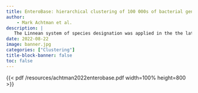 ```yaml
---
title: EnteroBase: hierarchical clustering of 100 000s of bacterial genomes into species/subspecies and populations
author:
    - Mark Achtman et al.
description: |
   The Linnean system of species designation was applied in the the late 19th century to bacteria. Initially, bacteria have been been classified based on their disease specificity and phenotypic similarities. Since 1987, DNA has become the 'gold standard' for taxonomic designations. Microbiologists need large databases to identify and communicate about clusters of related bacteria. Such databases should contain the reconstructed genomes of bacterial isolates, together with metadata describing their sources and phenotypic properties. EnteroBase clusters core genome profiles into hierarchical clusters, thereby enabling automated classification of bacteria. The original article can be read online <a href="https://royalsocietypublishing.org/doi/10.1098/rstb.2021.0240">here</a>.
date: 2022-08-22
image: banner.jpg
categories: ["Clustering"]
title-block-banner: false
toc: false
---
```


{{< pdf /resources/achtman2022enterobase.pdf width=100% height=800 >}}
